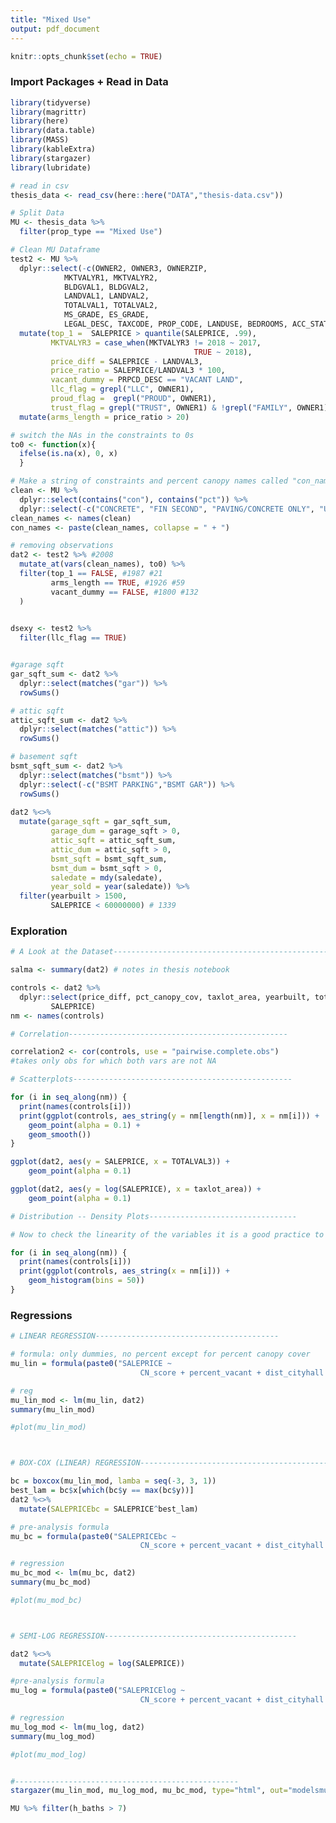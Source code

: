 ```yaml
---
title: "Mixed Use"
output: pdf_document
---
```


```r
knitr::opts_chunk$set(echo = TRUE)
```

### Import Packages + Read in Data

```r
library(tidyverse)
library(magrittr)
library(here)
library(data.table)
library(MASS)
library(kableExtra)
library(stargazer)
library(lubridate)

# read in csv
thesis_data <- read_csv(here::here("DATA","thesis-data.csv"))
```


```r
# Split Data
MU <- thesis_data %>%
  filter(prop_type == "Mixed Use")

# Clean MU Dataframe
test2 <- MU %>%
  dplyr::select(-c(OWNER2, OWNER3, OWNERZIP, 
            MKTVALYR1, MKTVALYR2,
            BLDGVAL1, BLDGVAL2,
            LANDVAL1, LANDVAL2,  
            TOTALVAL1, TOTALVAL2,
            MS_GRADE, ES_GRADE,
            LEGAL_DESC, TAXCODE, PROP_CODE, LANDUSE, BEDROOMS, ACC_STATUS, NAME, COMMPLAN, SHARED, COALIT, HORZ_VERT, AUDIT_NBRH, MIDDLE_SCH,  Category, SOURCE, FRONTAGE, COUNTY, YEARBUILT, bldgtype)) %>%
  mutate(top_1 =  SALEPRICE > quantile(SALEPRICE, .99),
         MKTVALYR3 = case_when(MKTVALYR3 != 2018 ~ 2017, 
                                         TRUE ~ 2018),
         price_diff = SALEPRICE - LANDVAL3, 
         price_ratio = SALEPRICE/LANDVAL3 * 100,
         vacant_dummy = PRPCD_DESC == "VACANT LAND",
         llc_flag = grepl("LLC", OWNER1),
         proud_flag =  grepl("PROUD", OWNER1),
         trust_flag = grepl("TRUST", OWNER1) & !grepl("FAMILY", OWNER1) & !grepl("LIVING", OWNER1)) %>%
  mutate(arms_length = price_ratio > 20)

# switch the NAs in the constraints to 0s
to0 <- function(x){
  ifelse(is.na(x), 0, x)
  }

# Make a string of constraints and percent canopy names called "con_names"
clean <- MU %>%
  dplyr::select(contains("con"), contains("pct")) %>%
  dplyr::select(-c("CONCRETE", "FIN SECOND", "PAVING/CONCRETE ONLY", "UNF SECOND", "conFldway", "pct_conFldway")) 
clean_names <- names(clean)
con_names <- paste(clean_names, collapse = " + ")

# removing observations 
dat2 <- test2 %>% #2008
  mutate_at(vars(clean_names), to0) %>%
  filter(top_1 == FALSE, #1987 #21
         arms_length == TRUE, #1926 #59
         vacant_dummy == FALSE, #1800 #132
  ) 
  

dsexy <- test2 %>%
  filter(llc_flag == TRUE)


#garage sqft
gar_sqft_sum <- dat2 %>%
  dplyr::select(matches("gar")) %>%
  rowSums()

# attic sqft
attic_sqft_sum <- dat2 %>%
  dplyr::select(matches("attic")) %>%
  rowSums()

# basement sqft
bsmt_sqft_sum <- dat2 %>%
  dplyr::select(matches("bsmt")) %>%
  dplyr::select(-c("BSMT PARKING","BSMT GAR")) %>%
  rowSums()
  
dat2 %<>%
  mutate(garage_sqft = gar_sqft_sum,
         garage_dum = garage_sqft > 0,
         attic_sqft = attic_sqft_sum,
         attic_dum = attic_sqft > 0,
         bsmt_sqft = bsmt_sqft_sum,
         bsmt_dum = bsmt_sqft > 0,
         saledate = mdy(saledate), 
         year_sold = year(saledate)) %>%
  filter(yearbuilt > 1500,
         SALEPRICE < 60000000) # 1339

```


### Exploration

```r

# A Look at the Dataset-------------------------------------------------

salma <- summary(dat2) # notes in thesis notebook

controls <- dat2 %>%
  dplyr::select(price_diff, pct_canopy_cov, taxlot_area, yearbuilt, totalsqft, dist_ugb, dist_cityhall, percent_vacant, CN_score, 
         SALEPRICE)
nm <- names(controls)

# Correlation-------------------------------------------------

correlation2 <- cor(controls, use = "pairwise.complete.obs")
#takes only obs for which both vars are not NA

# Scatterplots-------------------------------------------------

for (i in seq_along(nm)) {
  print(names(controls[i]))
  print(ggplot(controls, aes_string(y = nm[length(nm)], x = nm[i])) + 
    geom_point(alpha = 0.1) +
    geom_smooth())
}

ggplot(dat2, aes(y = SALEPRICE, x = TOTALVAL3)) + 
    geom_point(alpha = 0.1)

ggplot(dat2, aes(y = log(SALEPRICE), x = taxlot_area)) + 
    geom_point(alpha = 0.1)

# Distribution -- Density Plots---------------------------------

# Now to check the linearity of the variables it is a good practice to plot distribution graph and look for skewness of features. Kernel density estimate (kde) is a quite useful tool for plotting the shape of a distribution.

for (i in seq_along(nm)) {
  print(names(controls[i]))
  print(ggplot(controls, aes_string(x = nm[i])) + 
    geom_histogram(bins = 50))
}

```



### Regressions

```r

# LINEAR REGRESSION-----------------------------------------

# formula: only dummies, no percent except for percent canopy cover
mu_lin = formula(paste0("SALEPRICE ~ 
                             CN_score + percent_vacant + dist_cityhall + dist_ugb + totalsqft + yearbuilt + f_baths + h_baths + n_fireplaces + ADUdummy + pct_canopy_cov + taxlot_area + garage_dum + attic_dum + bsmt_dum + year_sold + maxheight + FLOORS + UNITS + sale_zone + MapLabel + ", con_names))

# reg
mu_lin_mod <- lm(mu_lin, dat2)
summary(mu_lin_mod)

#plot(mu_lin_mod)



# BOX-COX (LINEAR) REGRESSION--------------------------------------------

bc = boxcox(mu_lin_mod, lamba = seq(-3, 3, 1))
best_lam = bc$x[which(bc$y == max(bc$y))]
dat2 %<>% 
  mutate(SALEPRICEbc = SALEPRICE^best_lam)

# pre-analysis formula
mu_bc = formula(paste0("SALEPRICEbc ~ 
                             CN_score + percent_vacant + dist_cityhall + dist_ugb + totalsqft + yearbuilt + f_baths + h_baths + n_fireplaces + ADUdummy + pct_canopy_cov + taxlot_area + garage_dum + attic_dum + bsmt_dum + year_sold + MapLabel + ", con_names))

# regression
mu_bc_mod <- lm(mu_bc, dat2)
summary(mu_bc_mod)

#plot(mu_mod_bc)



# SEMI-LOG REGRESSION-------------------------------------------

dat2 %<>% 
  mutate(SALEPRICElog = log(SALEPRICE))

#pre-analysis formula
mu_log = formula(paste0("SALEPRICElog ~ 
                             CN_score + percent_vacant + dist_cityhall + dist_ugb + totalsqft + yearbuilt + f_baths + h_baths + n_fireplaces + ADUdummy + pct_canopy_cov + taxlot_area + garage_dum + attic_dum + bsmt_dum + year_sold + MapLabel + ", con_names))

# regression
mu_log_mod <- lm(mu_log, dat2)
summary(mu_log_mod)

#plot(mu_mod_log)


#--------------------------------------------------
stargazer(mu_lin_mod, mu_log_mod, mu_bc_mod, type="html", out="modelsmu.htm")
```


```r
MU %>% filter(h_baths > 7)
```


